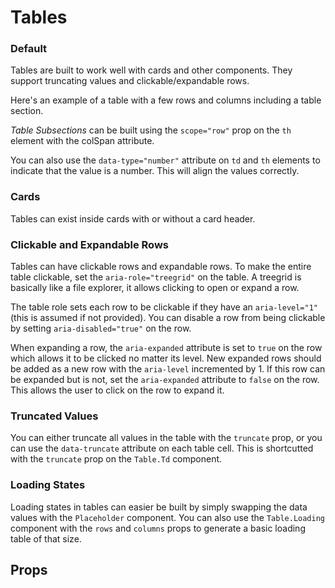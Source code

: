  
 
<Meta of={TableStories} />
 
# Tables


### Default

Tables are built to work well with cards and other components. They support truncating values and clickable/expandable rows.

Here's an example of a table with a few rows and columns including a table section.

*Table Subsections* can be built using the `scope="row"` prop on the `th` element with the colSpan attribute.

You can also use the `data-type="number"` attribute on `td` and `th` elements to indicate that the value is a number. This will align the values correctly.

<Canvas of={TableStories.Default} />

### Cards
Tables can exist inside cards with or without a card header.
<Canvas of={TableStories.InsideCard} />
<Canvas of={TableStories.InsideCardWithoutHeader} />

### Clickable and Expandable Rows
Tables can have clickable rows and expandable rows. To make the entire table clickable, set the `aria-role="treegrid"` on the table.
A treegrid is basically like a file explorer, it allows clicking to open or expand a row. 

The table role sets each row to be clickable if they have an `aria-level="1"` (this is assumed if not provided). You can disable
a row from being clickable by setting `aria-disabled="true"` on the row.

When expanding a row, the `aria-expanded` attribute is set to `true` on the row which allows it to be clicked no matter its level.
New expanded rows should be added as a new row with the `aria-level` incremented by 1. If this row can be expanded but is not,
set the `aria-expanded` attribute to `false` on the row. This allows the user to click on the row to expand it.

<Canvas of={TableStories.ClickableAndExpandable} />

### Truncated Values
You can either truncate all values in the table with the `truncate` prop, or you can use the `data-truncate` attribute on each table cell.
This is shortcutted with the `truncate` prop on the `Table.Td` component. 

<Canvas of={TableStories.TruncatedValues} />

### Loading States

Loading states in tables can easier be built by simply swapping the data values with the `Placeholder` component.
You can also use the `Table.Loading` component with the `rows` and `columns` props to generate a basic loading table of that size.

<Canvas of={TableStories.Loading} />

## Props

<Controls />